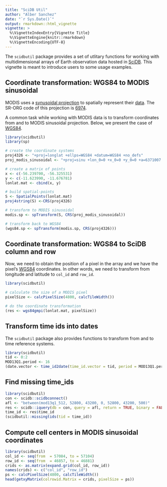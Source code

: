 ```yaml
---
title: "SciDB Util"
author: "Alber Sanchez"
date: "`r Sys.Date()`"
output: rmarkdown::html_vignette
vignette: >
  %\VignetteIndexEntry{Vignette Title}
  %\VignetteEngine{knitr::rmarkdown}
  %\VignetteEncoding{UTF-8}
---
```




The `scidbutil` package provides a set of utlitary functions for working with multidimensional arrays of Earth observation data hosted in [SciDB](http://scidb.org/). This vignette is meant to introduce users to some usage examples.



## Coordinate transformation: WGS84 to MODIS sinusoidal

MODIS uses a [synusoidal projection](https://en.wikipedia.org/wiki/Sinusoidal_projection) to spatially represent their [data](https://code.env.duke.edu/projects/mget/wiki/SinusoidalMODIS). The SR-ORG code of this projection is [6974](http://spatialreference.org/ref/sr-org/6974/).

A common task while working with MODIS data is to transform coordinates from and to MODIS sinusoidal projection. Below, we present the case of [WGS84](https://en.wikipedia.org/wiki/WGS84).


```r
library(scidbutil)
library(sp)

# create the coordinate systems
proj4326 <- "+proj=longlat +ellps=WGS84 +datum=WGS84 +no_defs"
proj_modis_sinusoidal <- "+proj=sinu +lon_0=0 +x_0=0 +y_0=0 +a=6371007.181 +b=6371007.181 +units=m +no_defs"

# create a matrix of points
x <- c(-56.239700, -56.325531)
y <- c(-11.623990, -11.676781)
lonlat.mat <- cbind(x, y)

# build spatial-points
S <- SpatialPoints(lonlat.mat)
proj4string(S) <-CRS(proj4326)

# transform to MODIS sinusoidal
modis.sp <- spTransform(S, CRS(proj_modis_sinusoidal))

# transform back to WGS84
(wgs84.sp <- spTransform(modis.sp, CRS(proj4326)))
```


## Coordinate transformation: WGS84 to SciDB column and row

Now, we need to obtain the position of a pixel in the array and we have the pixel's  [WGS84](https://en.wikipedia.org/wiki/WGS84) coordinates. In other words, we need to transform from longitude and latitude to `col_id` and `row_id`.

```r
library(scidbutil)

# calculate the size of a MODIS pixel
pixelSize <- calcPixelSize(4800, calcTileWidth())

# do the coordinate transformation
(res <- wgs84gmpi(lonlat.mat, pixelSize))
```


## Transform time ids into dates

The `scidbutil` package also provides functions to transform from and to time reference systems.


```r
library(scidbutil)
tid <- 0:2
MOD13Q1.period <- 16 
(date.vector <- time_id2date(time_id.vector = tid, period = MOD13Q1.period))
```


## Find missing time_ids

```r
library(scidbutil)
con <- scidb::scidbconnect()
afl <- "between(mod13q1_512, 52800, 43200, 0, 52800, 43200, 500)"
res <- scidb::iquery(db = con, query = afl, return = TRUE, binary = FALSE)
time_id <- res$time_id
(scidbutil::missingtids(tid = time_id))
```


## Compute cell centers in MODIS sinusoidal coordinates
```r
library(scidbutil)
col_id <- seq(from  = 57084, to = 57104)
row_id <- seq(from  = 46857, to = 46881)
crids <- as.matrix(expand.grid(col_id, row_id))
names(crids) <- c("col_id", "row_id")
ps <- calcPixelSize(4800, calcTileWidth())
head(getxyMatrix(colrowid.Matrix = crids, pixelSize = ps))
```



